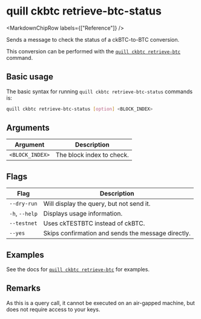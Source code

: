 
# quill ckbtc retrieve-btc-status

<MarkdownChipRow labels={["Reference"]} />

Sends a message to check the status of a ckBTC-to-BTC conversion.

This conversion can be performed with the [`quill ckbtc retrieve-btc`](./quill-ckbtc-retrieve-btc.mdx) command.

## Basic usage

The basic syntax for running `quill ckbtc retrieve-btc-status` commands is:

```bash
quill ckbtc retrieve-btc-status [option] <BLOCK_INDEX>
```

## Arguments

| Argument        | Description               |
|-----------------|---------------------------|
| `<BLOCK_INDEX>` | The block index to check. |

## Flags

| Flag                 | Description                                        |
|----------------------|----------------------------------------------------|
| `--dry-run`          | Will display the query, but not send it.           |
| `-h`, `--help`       | Displays usage information.                        |
| `--testnet`          | Uses ckTESTBTC instead of ckBTC.                   |
| `--yes`              | Skips confirmation and sends the message directly. |

## Examples

See the docs for [`quill ckbtc retrieve-btc`] for examples.

## Remarks

As this is a query call, it cannot be executed on an air-gapped machine, but does not require access to your keys.

[`quill ckbtc retrieve-btc`]: quill-ckbtc-retrieve-btc.mdx
